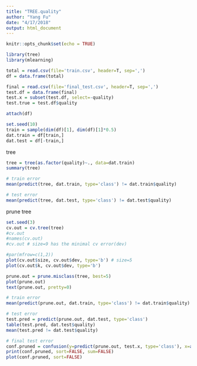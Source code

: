 ```yaml
---
title: "TREE.quality"
author: "Yang Fu"
date: "4/17/2018"
output: html_document
---
```


```r
knitr::opts_chunk$set(echo = TRUE)
```


```r
library(tree)
library(mlearning)
```

```r
total = read.csv(file='train.csv', header=T, sep=',')
df = data.frame(total)

final = read.csv(file='final_test.csv', header=T, sep=',')
test.df = data.frame(final)
test.x = subset(test.df, select=-quality)
test.true = test.df$quality

attach(df)
```

```r
set.seed(10)
train = sample(dim(df)[1], dim(df)[1]*0.5)
dat.train = df[train,]
dat.test = df[-train,]
```

tree
```r
tree = tree(as.factor(quality)~., data=dat.train)
summary(tree)

# train error
mean(predict(tree, dat.train, type='class') != dat.train$quality)

# test error
mean(predict(tree, dat.test, type='class') != dat.test$quality)
```

prune tree
```r
set.seed(3)
cv.out = cv.tree(tree)
#cv.out
#names(cv.out)
#cv.out # size=9 has the minimal cv error(dev)

#par(mfrow=c(1,2))
plot(cv.out$size, cv.out$dev, type='b') # size=5
plot(cv.out$k, cv.out$dev, type='b')

prune.out = prune.misclass(tree, best=5)
plot(prune.out)
text(prune.out, pretty=0)
```

```r
# train error
mean(predict(prune.out, dat.train, type='class') != dat.train$quality)

# test error
test.pred = predict(prune.out, dat.test, type='class')
table(test.pred, dat.test$quality)
mean(test.pred != dat.test$quality)

# final test error
conf.pruned = confusion(y=predict(prune.out, test.x, type='class'), x=as.factor(test.true), labels=c('Pred', 'Truth'))
print(conf.pruned, sort=FALSE, sum=FALSE)
plot(conf.pruned, sort=FALSE)
```







